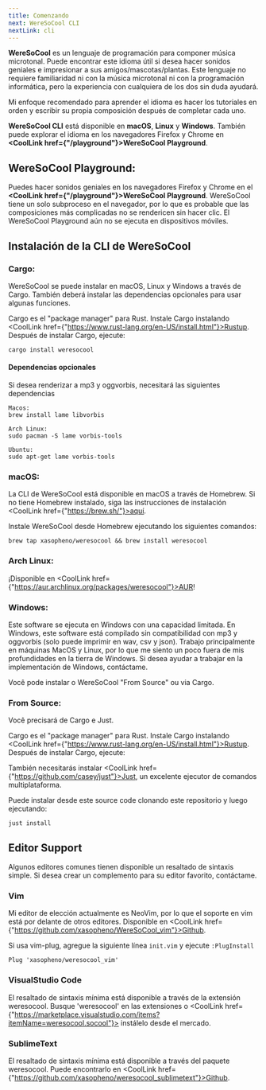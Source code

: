 ```yaml
---
title: Comenzando
next: WereSoCool CLI
nextLink: cli
---
```


**<CoolText>WereSoCool</CoolText>** es un lenguaje de programación para componer música microtonal. Puede encontrar este idioma útil si desea hacer sonidos geniales e impresionar a sus amigos/mascotas/plantas. Este lenguaje no requiere familiaridad ni con la música microtonal ni con la programación informática, pero la experiencia con cualquiera de los dos sin duda ayudará.

Mi enfoque recomendado para aprender el idioma es hacer los tutoriales en orden y escribir su propia composición después de completar cada uno.

**WereSoCool CLI** está disponible en **macOS**, **Linux** y **Windows**. También puede explorar el idioma en los navegadores Firefox y Chrome en **<CoolLink href={"/playground"}>WereSoCool Playground</CoolLink>**.

<Break/>

## WereSoCool Playground:

Puedes hacer sonidos geniales en los navegadores Firefox y Chrome en el **<CoolLink href={"/playground"}>WereSoCool
Playground</CoolLink>**. WereSoCool tiene un solo subproceso en el navegador, por lo que es probable que las composiciones más complicadas no se rendericen sin hacer clic. El WereSoCool Playground aún no se ejecuta en dispositivos móviles.


<Break/>

## Instalación de la CLI de WereSoCool

### Cargo:

WereSoCool se puede instalar en macOS, Linux y Windows a través de Cargo. También deberá instalar las dependencias opcionales para usar algunas funciones.

Cargo es el "package manager" para Rust. Instale Cargo instalando <CoolLink href={"https://www.rust-lang.org/en-US/install.html"}>Rustup</CoolLink>. Después de instalar Cargo, ejecute:

`cargo install weresocool`

#### Dependencias opcionales
Si desea renderizar a mp3 y oggvorbis, necesitará las siguientes dependencias

```
Macos:
brew install lame libvorbis

Arch Linux:
sudo pacman -S lame vorbis-tools

Ubuntu:
sudo apt-get lame vorbis-tools
```

<Break/>

### macOS:
La CLI de WereSoCool está disponible en macOS a través de Homebrew. Si no tiene Homebrew instalado, siga las instrucciones de instalación <CoolLink href={"https://brew.sh/"}>aquí</CoolLink>.

Instale WereSoCool desde Homebrew ejecutando los siguientes comandos:

`brew tap xasopheno/weresocool && brew install weresocool`

<Break/>

### Arch Linux:

¡Disponible en <CoolLink href={"https://aur.archlinux.org/packages/weresocool"}>AUR</CoolLink>!

<Break/>


### Windows:

Este software se ejecuta en Windows con una capacidad limitada. En Windows, este software está compilado sin compatibilidad con mp3 y oggvorbis (solo puede imprimir en wav, csv y json). Trabajo principalmente en máquinas MacOS y Linux, por lo que me siento un poco fuera de mis profundidades en la tierra de Windows. Si desea ayudar a trabajar en la implementación de Windows, contáctame.

Você pode instalar o WereSoCool "From Source" ou via Cargo.

### From Source:
Você precisará de Cargo e Just.

Cargo es el "package manager" para Rust. Instale Cargo instalando <CoolLink href={"https://www.rust-lang.org/en-US/install.html"}>Rustup</CoolLink>. Después de instalar Cargo, ejecute:

También necesitarás instalar <CoolLink href={"https://github.com/casey/just"}>Just</CoolLink>, un excelente ejecutor de comandos multiplataforma.

Puede instalar desde este source code clonando este repositorio y luego ejecutando:

`just install`


<Break/>

## Editor Support
Algunos editores comunes tienen disponible un resaltado de sintaxis simple. Si desea crear un complemento para su editor favorito, contáctame.

<Break/>

### Vim
Mi editor de elección actualmente es NeoVim, por lo que el soporte en vim está por delante de otros editores. Disponible en <CoolLink href={"https://github.com/xasopheno/WereSoCool_vim"}>Github</CoolLink>.

Si usa vim-plug, agregue la siguiente línea `init.vim` y ejecute `:PlugInstall`

`Plug 'xasopheno/weresocool_vim'`

<Break/>

### VisualStudio Code
El resaltado de sintaxis mínima está disponible a través de la extensión weresocool. Busque 'weresocool' en las extensiones o <CoolLink href={"https://marketplace.visualstudio.com/items?itemName=weresocool.socool"}> instálelo desde el mercado.</CoolLink>
<Break/>

### SublimeText
El resaltado de sintaxis mínima está disponible a través del paquete weresocool. Puede encontrarlo en <CoolLink href={"https://github.com/xasopheno/weresocool_sublimetext"}>Github</CoolLink>.


<Break/>
